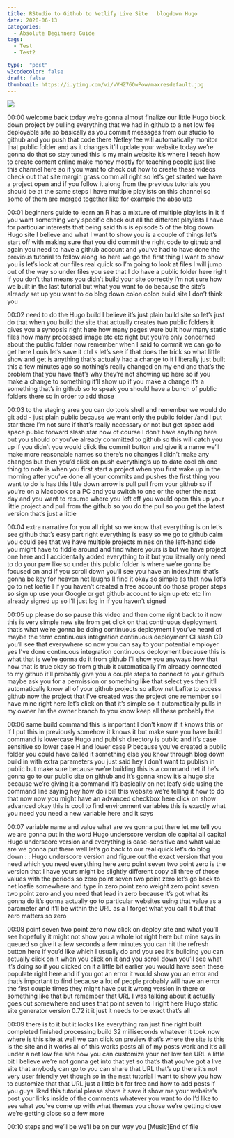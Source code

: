 ```yaml
---
title: RStudio to Github to Netlify Live Site   blogdown Hugo
date: 2020-06-13
categories:
  - Absolute Beginners Guide
tags:
  - Test
  - Test2

type:  "post"
w3codecolor: false
draft: false
thumbnail: https://i.ytimg.com/vi/vVHZ76OwPow/maxresdefault.jpg
---
```


<a href="https://www.youtube.com/watch?v=vVHZ76OwPow">
<img src="https://i.ytimg.com/vi/vVHZ76OwPow/maxresdefault.jpg">
</a>









00:00
welcome back today we're gonna almost finalize our little Hugo block down
project by pulling everything that we had in github to a net low fee
deployable site so basically as you commit messages from our studio to
github and you push that code there Netley fee will automatically monitor
that public folder and as it changes it'll update your website today we're
gonna do that so stay tuned this is my main website
it's where I teach how to create content online make money mostly for teaching
people just like this channel here so if you want to check out how to create
these videos check out that site margin grass comm all right so let's get
started we have a project open and if you follow it along from the previous
tutorials you should be at the same steps I have multiple playlists on this
channel so some of them are merged together like for example the absolute

00:01
beginners guide to learn an R has a mixture of multiple playlists in it if
you want something very specific check out all the different playlists I have
for particular interests that being said this is episode 5 of the blog down Hugo
site I believe and what I want to show you is a couple of things let's start
off with making sure that you did commit the right code to github and again you
need to have a github account and you've had to have done the previous tutorial
to follow along so here we go the first thing I want to show you is
let's look at our files real quick so I'm going to look at files I will jump
out of the way so under files you see that I do have a public folder here
right if you don't that means you didn't build your site correctly I'm not sure
how we built in the last tutorial but what you want to do because the site's
already set up you want to do blog down colon colon build site I don't think you

00:02
need to do the Hugo build I believe it's just plain build site so let's just do
that when you build the site that actually creates two public folders it
gives you a synopsis right here how many pages were built
how many static files how many processed image
etc etc right but you're only concerned about the public folder now remember
when I said to commit we can go to get here Louis let's save it ctrl s let's
see if that does the trick so what little show and get is anything
that's actually had a change to it I literally just built this a few minutes
ago so nothing's really changed on my end and that's the problem that you have
that's why they're not showing up here so if you make a change to something
it'll show up if you make a change it's a something that's in github so to speak
you should have a bunch of public folders there so in order to add those

00:03
to the staging area you can do tools shell and remember we would do git add -
just plain public because we want only the public folder
/and I put star there I'm not sure if that's really necessary or not but get
space add space public forward slash star now of course I don't have anything
here but you should or you've already committed to github so this will catch
you up if you didn't you would click the commit button and give it a name we'll
make more reasonable names so there's no changes I didn't make any changes but
then you'd click on push everything's up to date cool oh one thing to note is
when you first start a project when you first wake up in the morning after
you've done all your commits and pushes the first thing you want to do is has
this little down arrow is pull pull from
your github so if you're on a Macbook or a PC and you switch to one or the other
the next day and you want to resume where you left off you would open this
up your little project and pull from the
github so you do the pull so you get the latest version that's just a little

00:04
extra narrative for you all right so we know that everything is on let's see
github that's easy part right everything is easy so we go to github calm you
could see that we have multiple projects mines on the left-hand side you might
have to fiddle around and find where yours is but we have project one here
and I accidentally added everything to it but you literally only need to do
your paw like so under this public folder is
where we're gonna be focused on and if you scroll down you'll see you have an
index.html that's gonna be key for heaven net laughs II find it okay so
simple as that now let's go to net loafie I if you haven't created a free
account do those proper steps so sign up
use your Google or get github account to
sign up etc etc I'm already signed up so I'll just log in if you haven't signed

00:05
up please do so pause this video and then come right back to it now this is
very simple new site from get click on that continuous deployment that's what
we're gonna be doing continuous deployment I you've heard of maybe the
term continuous integration continuous deployment CI slash CD you'll see that
everywhere so now you can say to your potential employer yes I've done
continuous integration continuous deployment because this is what that is
we're gonna do it from github I'll show you anyways how that how that is true
okay so from github it automatically I'm already connected
to my github it'll probably give you a couple steps to connect to your github
maybe ask you for a permission or something like that select yes then
it'll automatically know all of your github projects so allow net Lafite to
access github now the project that I've created was the project one remember so
I have mine right here let's click on that it's simple so it automatically
pulls in my owner I'm the owner branch to you know keep all these probably the

00:06
same build command this is important I don't know if it knows this or if I put
this in previously somehow it knows it but make sure you have build command is
lowercase Hugo and publish directory is public and it's case sensitive so lower
case H and lower case P because you've created a public folder you could have
called it something else you know through blog down build in with extra
parameters you just said hey I don't want to publish in public but make sure
because we're building this is a command net if he's gonna go to our public site
on github and it's gonna know it's a hugo site because we're giving it a
command it's basically on net leafy side
using the command line saying hey how do i bill
this website we're telling it how to do that now now you might have an advanced
checkbox here click on show advanced okay this is cool to find environment
variables this is exactly what you need you need a new variable here and it says

00:07
variable name and value what are we gonna put there let me tell you we are
gonna put in the word Hugo underscore version ole capital all capital Hugo
underscore version and everything is case-sensitive and what value are we
gonna put there well let's go back to our real quick let's do blog down : :
Hugo underscore version and figure out the exact version that you need which
you need everything here zero point seven two point zero is the version that
I have yours might be slightly different copy all three of those values with the
periods so zero point seven two point zero let's go back to net loafie
somewhere and type in zero point zero weight zero point seven two point zero
and you need that lead in zero because it's got what its gonna do it's gonna
actually go to particular websites using that value as a parameter and it'll be
within the URL as a I forget what you call it but that zero matters so zero

00:08
point seven two point zero now click on deploy site and what you'll see
hopefully it might not show you a whole lot right here but mine says in queued
so give it a few seconds a few minutes you can hit the refresh button here if
you'd like which I usually do and you see it's building you can actually click
on it when you click on it and you scroll down you'll see what it's doing
so if you clicked on it a little bit earlier you would have seen these
populate right here and if you got an error it would show you an error and
that's important to find because a lot of people probably will have an error
the first couple times they might have put it wrong version in there or
something like that but remember that URL I was talking about it actually goes
out somewhere and uses that point seven to I right here Hugo static site
generator version 0.72 it it just it needs to be exact that's all

00:09
there is to it but it looks like everything ran just fine right built
completed finished processing build 32 milliseconds whatever it took
now where is this site at well we can click on preview that's where the site
is this is the site and it works all of this works posts all of my posts work
and it's all under a net low fee site now you can customize your net low fee
URL a little bit I believe we're not gonna get into that yet so that's that
you've got a live site that anybody can go to you can share that URL that's up
there it's not very user friendly yet though so in the next tutorial I want to
show you how to customize that that URL just a little bit for free and how to
add posts if you guys liked this tutorial please share it save it show me
your website's post your links inside of
the comments whatever you want to do I'd like to see what you've come up with
what themes you chose we're getting close we're getting close so a few more

00:10
steps and we'll be we'll be on our way you [Music]End of file

